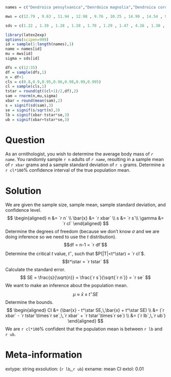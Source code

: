 ```r

names = c("Dendroica pensylvanica","Denrdoica magnolia","Dendroica coronata","Dendroica fusca","Dendroica dominica","Dendroica palmarum","Dendroica castanea","Dendroica striata","Setophaga ruticilla","Protonotaria citrea","Helmitheros vermivorus","Seiurus aurocapillus","Seiurus noveboracensis","Oporornis formosus","Geothlypis trichas","Wilsonia citrina","Melospiza georgiana","Zonotrichia albicollis","Passerculus sandwichensis","Ammodramus maritimus","Piranga rubra","Piranga olivacea","Passerina cyanea","Icterus spurius","Agelaius Phoeniceus","Dolichonyx orizivorus","Porzana carolina","Cuculus americanus","Chaetura pelagica","Archilochus colubris","Vireo griseus","Vireo philadelphicus","Vireo olivaceus","Catharus fuscescens","Catharus minimus","Catharus ustulatus","Catharus guttatus","Hylocichla mustelina","Dumetella carolinensis","Cistothorus palustris","Passer domesticus","Vermivora peregrina")

mws = c(12.79 , 9.63 , 11.94 , 12.98 , 9.76 , 10.25 , 14.99 , 14.54 , 9.11 , 13.94 , 15.63 , 22.68 , 20.37 , 16.46 , 10.78 , 10.29 , 13.45 , 23.84 , 17.12 , 21.81 , 36.50 , 38.68 , 15.45 , 22.51 , 45.39 , 34.20 , 67.54 , 71.51 , 30.36 , 3.64 , 10.04 , 13.43 , 18.88 , 41.14 , 32.08 , 32.66 , 29.13 , 56.92 , 37.17 , 9.77 , 25.36 , 12.90)

sds = c(1.22 , 1.39 , 1.28 , 1.28 , 1.70 , 1.29 , 1.47 , 4.26 , 1.30 , 1.62 , 2.40 , 1.63 , 3.41 , 2.54 , 1.19 , 2.02 , 1.16 , 2.00 , 1.55 , 1.73 , 5.91 , 4.73 , 2.07 , 2.07 , 6.98 , 8.09 , 9.94 , 13.49 , 1.22 , 0.80 , 0.79 , 1.57 , 3.01 , 4.26 , 5.43 , 7.51 , 1.55 , 7.03 , 3.42 , 1.25 , 3.27 , 1.18)

library(latex2exp)
options(scipen=999)
id = sample(1:length(names),1)
name = names[id]
mu = mws[id]
sigma = sds[id]

dfs = c(12:35)
df = sample(dfs,1)
n = df+1
cls = c(0.8,0.9,0.95,0.96,0.98,0.99,0.995)
cl = sample(cls,1)
tstar = round(qt((cl+1)/2,df),2)
sam = rnorm(n,mu,sigma)
xbar = round(mean(sam),2)
s = signif(sd(sam),3)
se = signif(s/sqrt(n),3)
lb = signif(xbar-tstar*se,3)
ub = signif(xbar+tstar*se,3)
```

Question
========

As an ornithologist, you wish to determine the average body mass of *`r name`*. You randomly sample `r n` adults of *`r name`*, resulting in a sample mean of `r xbar` grams and a sample standard deviation of `r s` grams. Determine a `r cl*100`% confidence interval of the true population mean. 



Solution
========

We are given the sample size, sample mean, sample standard deviation, and confidence level.
$$
\begin{aligned}
n &= `r n` \\
\bar{x} &= `r xbar` \\
s &= `r s`\\
\gamma &= `r cl`
\end{aligned}
$$
Determine the degrees of freedom (because we don't know $\sigma$ and we are doing inference so we need to use the $t$ distribution).
$$df = n-1 = `r df`$$
Determine the critical $t$ value, $t^\star$, such that $P(|T|<t^\star) = `r cl`$.
$$t^\star = `r tstar` $$
Calculate the standard error. 
$$ SE = \frac{s}{\sqrt{n}} = \frac{`r s`}{\sqrt{`r n`}} = `r se` $$
We want to make an inference about the population mean.
$$\mu ~\approx~ \bar{x}\pm t^\star SE $$
Determine the bounds.
$$
\begin{aligned}
CI &= (\bar{x} - t^\star SE,\,\bar{x} + t^\star SE) \\
   &= (`r xbar` - `r tstar`\times`r se`,\,`r xbar` + `r tstar`\times`r se`) \\
   &= (`r lb`,\,`r ub`) 
\end{aligned}
$$
We are `r cl*100`% confident that the population mean is between `r lb` and `r ub`.



Meta-information
============
extype: string
exsolution: (`r lb`,\,`r ub`) 
exname: mean CI
extol: 0.01
